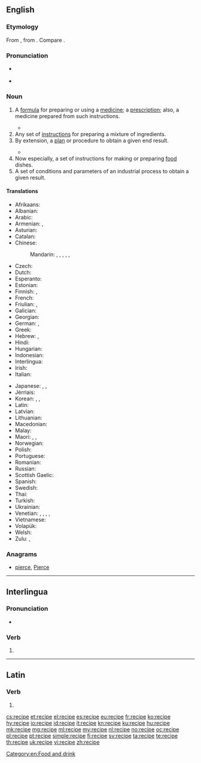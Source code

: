 ==English==
{{wikipedia}}

===Etymology===
From {{etyl|frm|en}} {{term|récipé|lang=frm}}, from {{etyl|la|en}} {{term|recipiō||receive|lang=la}}. Compare {{term|receipt}}.

===Pronunciation===
* {{a|UK|US}} {{IPA|/ˈɹɛs.ɪ.pi/|/ˈɹɛs.ə.pi/|lang=en}}
* {{audio|En-us-recipe.ogg|Audio (US)|lang=en}}

===Noun===
{{en-noun}}

# {{label|en|medicine|archaic}} A [[formula]] for preparing or using a [[medicine]]; a [[prescription]]; also, a medicine prepared from such instructions. {{defdate|from 16th c.}}
#*{{quote-magazine|date=2013-08-10|volume=408|issue=8848|magazine={{w|The Economist}}
|title=[http://www.economist.com/news/leaders/21583270-new-zealands-plan-regulate-designer-drugs-better-trying-ban-them-and-failing-new A new prescription]
|passage=As the world's drug habit shows, governments are failing in their quest to monitor every London window-box and Andean hillside for banned plants. But even that Sisyphean task looks easy next to the fight against synthetic drugs. No sooner has a drug been blacklisted than chemists adjust their '''recipe''' and start churning out a subtly different one.}}
# Any set of [[instruction]]s for preparing a mixture of ingredients. {{defdate|from 17th c.}}
# By extension, a [[plan]] or procedure to obtain a given end result. {{defdate|from 17th c.}}
#: {{ux|en|His new approach is definitely a '''recipe''' for success.}}
#*{{quote-magazine|date=2014-06-21|volume=411|issue=8892|magazine={{w|The Economist}}
|title=[http://www.economist.com/news/books-and-arts/21604535-real-sir-isaac-newton-was-not-first-king-reason-last Magician’s brain]
|passage=[Isaac Newton] was obsessed with alchemy. He spent hours copying alchemical '''recipes''' and trying to replicate them in his laboratory. He believed that the Bible contained numerological codes. The truth is that Newton was very much a product of his time.}}
# Now especially, a set of instructions for making or preparing [[food]] dishes. {{defdate|from 18th c.}}
# A set of conditions and parameters of an industrial process to obtain a given result.
#: {{ux|en|Stepper '''recipes'''.}}

====Translations====
{{trans-top|instructions for making or preparing food dishes}}
* Afrikaans: {{t|af|resep}}
* Albanian: {{t-needed|sq}}
* Arabic: {{t|ar|وصفة|f|tr=wáṣfa|sc=Arab}}
* Armenian: {{t|hy|բաղադրատոմս|sc=Armn}}, {{t|hy|ռեցեպտ|sc=Armn}}
* Asturian: {{t|ast|receta|f}}
* Catalan: {{t|ca|recepta|f}}
* Chinese:
*: Mandarin: {{t|cmn|烹飪法|sc=Hani}}, {{t+|cmn|烹饪法|tr=pēngrènfǎ|sc=Hani}}, {{t|cmn|烹調法|sc=Hani}}, {{t|cmn|烹调法|tr=pēngtiáofǎ|sc=Hani}}, {{t|cmn|食譜|sc=Hani}}, {{t+|cmn|食谱|tr=shípǔ|sc=Hani}}
* Czech: {{t+|cs|recept|m}}
* Dutch: {{t+|nl|recept|n}}
* Esperanto: {{t|eo|recepto}}
* Estonian: {{t|et|retsept}}
* Finnish: {{t+|fi|resepti}}, {{t|fi|ruokaresepti}}
* French: {{t+|fr|recette|f}}
* Friulian: {{t|fur|ricete|f}}, {{t|fur|rècipe}}
* Galician: {{t+|gl|receita|f}}
* Georgian: {{t|ka|რეცეპტი|sc=Geor}}
* German: {{t+|de|Rezept|n}}, {{t+|de|Kochrezept|n}}
* Greek: {{t+|el|συνταγή|f|tr=syntagí}}
* Hebrew: {{t|he|מתכון|m|tr=matkón}}, {{t|he|רצפט|m|tr=retsépt}}
* Hindi: {{t|hi|नुस्खा|m|tr=nuskhā|sc=Deva}}
* Hungarian: {{t+|hu|recept}}
* Indonesian: {{t+|id|resep}}
* Interlingua: {{t|ia|recepta}}
* Irish: {{t+|ga|oideas|m}}
* Italian: {{t+|it|ricetta|f}}
{{trans-mid}}
* Japanese: {{t|ja|調理手順|tr=chōritejun}}, {{t+|ja|レシピ|tr=reshipi}}, {{t|ja|料理法|tr=りょうりほう, ryōrihō|sc=Jpan}}
* Jèrriais: {{t|roa-jer|èrchette|f}}
* Korean: {{t+|ko|처방|sc=Kore}}, {{t+|ko|조리법|sc=Kore}}, {{t|ko|레시피|sc=Kore}}
* Latin: {{t|la|praeceptum|n}}
* Latvian: {{t|lv|recepte|f}}
* Lithuanian: {{t|lt|receptas|m}}
* Macedonian: {{t|mk|рецепт|m|tr=recépt}}
* Malay: {{t+|ms|resipi}}
* Maori: {{t|mi|tohutohu tao kai}}, {{t|mi|tohutao}}, {{t|mi|tohutaka}}
* Norwegian: {{t+|no|oppskrift|m|f}}
* Polish: {{t+|pl|przepis|m}}
* Portuguese: {{t+|pt|receita|f}}
* Romanian: {{t|ro|rețetă|f}}
* Russian: {{t+|ru|рецепт|m|tr=recépt}}
* Scottish Gaelic: {{t|gd|reasabaidh|m}}
* Spanish: {{t+|es|receta|f}}
* Swedish: {{t+|sv|recept|n}}
* Thai: {{t+|th|สูตร|tr=sòot|sc=Thai}}
* Turkish: {{t|tr|yemek tarifi}}
* Ukrainian: {{t|uk|рецепт|m|tr=recépt}}
* Venetian: {{t|vec|receta|f}}, {{t|vec|riseta|f}}, {{t|vec|rizheta|f}}, {{t|vec|rèpise|m}}, {{t|vec|rèpese|m}}
* Vietnamese: {{t+|vi|công thức}}
* Volapük: {{t|vo|rezäp}}
* Welsh: {{t|cy|resipi|f}}
* Zulu: {{t|zu|isu|c5|c6}}, {{t|zu|iresiphi|c5|c6}}
{{trans-bottom}}

===Anagrams===
* [[pierce#English|pierce]], [[Pierce#English|Pierce]]

[[Category:en:Food and drink]]

----

==Interlingua==

===Pronunciation===
* {{IPA|/reˈtsi.pe/|lang=ia}}

===Verb===
{{head|ia|verb form}}

# {{ia-form of|recip|e}}

----

==Latin==

===Verb===
{{la-verb-form|recipe}}

# {{inflection of|recipiō||2|s|pres|actv|impr|lang=la}}

[[cs:recipe]]
[[et:recipe]]
[[el:recipe]]
[[es:recipe]]
[[eu:recipe]]
[[fr:recipe]]
[[ko:recipe]]
[[hy:recipe]]
[[io:recipe]]
[[id:recipe]]
[[it:recipe]]
[[kn:recipe]]
[[ku:recipe]]
[[hu:recipe]]
[[mk:recipe]]
[[mg:recipe]]
[[ml:recipe]]
[[my:recipe]]
[[nl:recipe]]
[[no:recipe]]
[[oc:recipe]]
[[pl:recipe]]
[[pt:recipe]]
[[simple:recipe]]
[[fi:recipe]]
[[sv:recipe]]
[[ta:recipe]]
[[te:recipe]]
[[th:recipe]]
[[uk:recipe]]
[[vi:recipe]]
[[zh:recipe]]